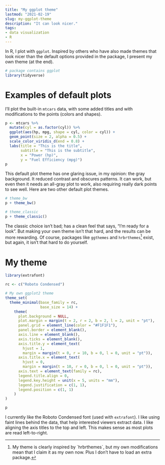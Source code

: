 ```yaml
---
title: "My ggplot theme"
lastmod: "2021-02-19"
slug: my-ggplot-theme
description: "It can look nicer."
tags:
- data visualization
- R
---
```


In R, I plot with `ggplot`. Inspired by others who have also made themes that look nicer than the default options provided in the package, I present my own theme (at the end).

```r
# package contains ggplot
library(tidyverse)
```

# Examples of default plots

I'll plot the built-in `mtcars` data, with some added titles and with modifications to the points (colors and shapes).

```r
p <- mtcars %>% 
  mutate(cyl = as.factor(cyl)) %>% 
  ggplot(aes(hp, mpg, shape = cyl, color = cyl)) +
  geom_point(size = 2, alpha = 0.5) +
  scale_color_viridis_d(end = 0.8) +
  labs(title = "This is the title",
       subtitle = "This is the subtitle",
       x = "Power (hp)",
       y = "Fuel Efficiency (mpg)")
p
```

This default plot theme has one glaring issue, in my opinion: the gray background. It reduced contrast and obscures patterns. It can work, but even then it needs an all-gray plot to work, also requiring really dark points to see well. Here are two other default plot themes.

```r
# theme_bw
p + theme_bw()

# theme_classic
p + theme_classic()
```

The classic choice isn't bad; has a clean feel that says, "I'm ready for a look". But making your own theme isn't that hard, and the results can be more rewarding. Of course, packages like `ggthemes` and `hrbrthemes`[^1] exist, but again, it isn't that hard to do yourself.

[^1]: My theme is clearly inspired by \`hrbrthemes\`, but my own modifications mean that I claim it as my own now. Plus I don't have to load an extra package.

# My theme

```r
library(extrafont)

rc <- c("Roboto Condensed")

# My own ggplot2 theme
theme_set(
  theme_minimal(base_family = rc,
                base_size = 14) +
    theme(
      plot.background = NULL,
      plot.margin = margin(t = 2, r = 2, b = 2, l = 2, unit = "pt"),
      panel.grid = element_line(color = "#F1F1F1"),
      panel.border = element_blank(),
      axis.line = element_blank(),
      axis.ticks = element_blank(),
      axis.title.y = element_text(
        hjust = 1,
        margin = margin(t = 0, r = 10, b = 0, l = 0, unit = "pt")),
      axis.title.x = element_text(
        hjust = 0,
        margin = margin(t = 10, r = 0, b = 0, l = 0, unit = "pt")),
      axis.text = element_text(family = rc),
      legend.title.align = 0,
      legend.key.height = unit(x = 5, units = "mm"),
      legend.justification = c(1, 1),
      legend.position = c(1, 1)
    )
)

p
```

I currently like the Roboto Condensed font (used with `extrafont`). I like using faint lines behind the data, that help interested viewers extract data. I like aligning the axis titles to the top and left. This makes sense as most plots are read left-to-right.
